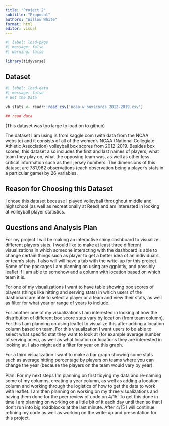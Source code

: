 ```yaml
---
title: "Project 2"
subtitle: "Proposal"
authors: "Willow White"
format: html
editor: visual
---
```


```r
#| label: load-pkgs
#| message: false
#| warning: false

library(tidyverse)
```

## Dataset

```r
#| label: load-data
#| message: false
# Get the Data

vb_stats <- readr::read_csv('ncaa_w_boxscores_2012-2019.csv')

## read data 
```

(This dataset was too large to load on to github)

The dataset I am using is from kaggle.com (with data from the NCAA website) and it consists of all of the women's NCAA (National Collegiate Athletic Association) volleyball box scores from 2012-2019. Besides box scores, this dataset also includes the first and last names of players, what team they play on, what the opposing team was, as well as other less critical information such as their jersey numbers. The dimensions of this dataset are 781,962 observations (each observation being a player's stats in a particular game) by 26 variables.

## Reason for Choosing this Dataset

I chose this dataset because I played volleyball throughout middle and highschool (as well as recreationally at Reed) and am interested in looking at volleyball player statistics.

## Questions and Analysis Plan

For my project I will be making an interactive shiny dashboard to visualize different players stats. I would like to make at least three different visualizations in which someone interacting with the dashboard is able to change certain things such as player to get a better idea of an individual's or team's stats. I also will will have a tab with the write-up for this project. Some of the packages I am planning on using are ggplotly, and possibly leaflet if I am able to somehow add a column with location based on which team it is.

For one of my visualizations I want to have table showing box scores of players (things like hitting and serving stats) in which users of the dashboard are able to select a player or a team and view their stats, as well as filter for what year or range of years to include.

For another one of my visualizations I am interested in looking at how the distribution of different box score stats vary by location (from team column). For this I am planning on using leaflet to visualize this after adding a location column based on team. For this visualization I want users to be able to select what specific stat they want to look at (for example average number of serving aces), as well as what location or locations they are interested in looking at. I also might add a filter for year on this graph.

For a third visualization I want to make a bar graph showing some stats such as average hitting percentage by players on teams where you can change the year (because the players on the team would vary by year).

Plan: For my next steps I'm planning on first tidying my data and re-naming some of my columns, creating a year column, as well as adding a location column and working through the logistics of how to get the data to work with leaflet. I am then planning on working on my three visualizations and having them done for the peer review of code on 4/15. To get this done in time I am planning on working on a little bit of it each day until then so that I don't run into big roadblocks at the last minute. After 4/15 I will continue refining my code as well as working on the write-up and presentation for this project.
